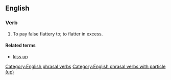 ==English==
===Verb===
{{infl|en|verb|head=to [[kiss]] [[up]] [[to]]}}
# {{transitive|idiomatic}} To pay false flattery to; to flatter in excess. 

====Related terms====
* [[kiss up]]

[[Category:English phrasal verbs]]
[[Category:English phrasal verbs with particle (up)]]